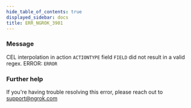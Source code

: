 ```yaml
---
hide_table_of_contents: true
displayed_sidebar: docs
title: ERR_NGROK_3901
---
```




### Message

CEL interpolation in action `ACTIONTYPE` field `FIELD` did not result in a valid regex.
ERROR: `ERROR`

<ErrorDetails error="err_ngrok_3901" />

### Further help

If you're having trouble resolving this error, please reach out to [support@ngrok.com](mailto:support@ngrok.com?subject=Help%20with%20ERR_NGROK_3901)
